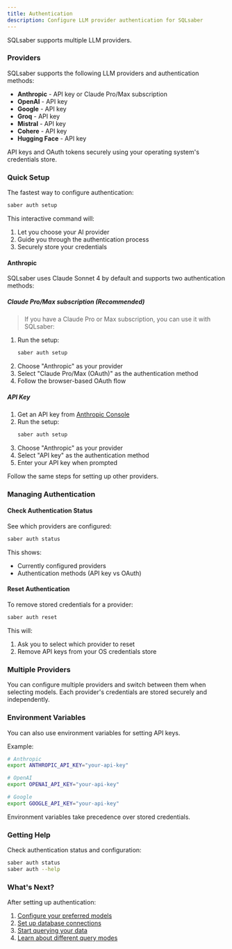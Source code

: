 ```yaml
---
title: Authentication
description: Configure LLM provider authentication for SQLsaber
---
```



SQLsaber supports multiple LLM providers.

### Providers

SQLsaber supports the following LLM providers and authentication methods:

- **Anthropic** - API key or Claude Pro/Max subscription
- **OpenAI** - API key
- **Google** - API key
- **Groq** - API key
- **Mistral** - API key
- **Cohere** - API key
- **Hugging Face** - API key

<Aside type="note">
    API keys and OAuth tokens securely using your operating system's credentials store.
</Aside>

### Quick Setup

The fastest way to configure authentication:

```bash
saber auth setup
```

This interactive command will:
1. Let you choose your AI provider
2. Guide you through the authentication process
3. Securely store your credentials

#### Anthropic

SQLsaber uses Claude Sonnet 4 by default and supports two authentication methods:

##### Claude Pro/Max subscription (Recommended)

> If you have a Claude Pro or Max subscription, you can use it with SQLsaber:

1. Run the setup:
   ```bash
   saber auth setup
   ```
2. Choose "Anthropic" as your provider
3. Select "Claude Pro/Max (OAuth)" as the authentication method
4. Follow the browser-based OAuth flow

##### API Key

1. Get an API key from [Anthropic Console](https://console.anthropic.com/)
2. Run the setup:
   ```bash
   saber auth setup
   ```
3. Choose "Anthropic" as your provider
4. Select "API key" as the authentication method
5. Enter your API key when prompted

<Aside type="note">
Follow the same steps for setting up other providers.
</Aside>


### Managing Authentication

#### Check Authentication Status

See which providers are configured:

```bash
saber auth status
```

This shows:
- Currently configured providers
- Authentication methods (API key vs OAuth)

#### Reset Authentication

To remove stored credentials for a provider:

```bash
saber auth reset
```

This will:
1. Ask you to select which provider to reset
2. Remove API keys from your OS credentials store

### Multiple Providers

You can configure multiple providers and switch between them when selecting models. Each provider's credentials are stored securely and independently.

### Environment Variables

You can also use environment variables for setting API keys.

Example:
```bash
# Anthropic
export ANTHROPIC_API_KEY="your-api-key"

# OpenAI
export OPENAI_API_KEY="your-api-key"

# Google
export GOOGLE_API_KEY="your-api-key"
```

Environment variables take precedence over stored credentials.

### Getting Help

Check authentication status and configuration:

```bash
saber auth status
saber auth --help
```

### What's Next?

After setting up authentication:

1. [Configure your preferred models](/guides/models)
2. [Set up database connections](/guides/database-setup)
3. [Start querying your data](/guides/getting-started)
4. [Learn about different query modes](/guides/queries)
